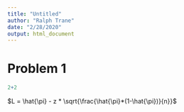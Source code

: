 ```yaml
---
title: "Untitled"
author: "Ralph Trane"
date: "2/28/2020"
output: html_document
---
```


# Problem 1

```r
2+2
```

$L = \hat{\pi} - z * \sqrt{\frac{\hat{\pi}*(1-\hat{\pi})}{n}}$

